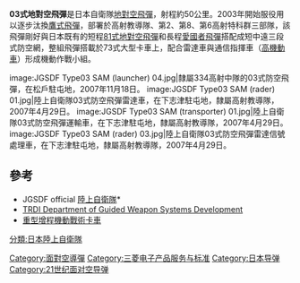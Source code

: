 {{Infobox Weapon
|name=03式地對空飛彈
|image = File:JGSDF Type03 SAM (launcher) 02.jpg
|image_size = 250px
|caption=陸上自衛隊03式防空飛彈發射車在下志津駐屯地，隸屬高射教導隊。
|origin= {{JAP}}
|type= [[地對空飛彈|地對空飛彈]]
<!-- Type selection -->
|is_ranged=
|is_explosive=
|is_missile=yes
|is_UK=
<!-- Service history -->
|service= 2003 - 
|used_by= {{JAP}}
|wars= 
<!-- Production history -->
|designer=[[三菱電機|三菱電機]]
|design_date= 2000
|manufacturer= [[三菱電機|三菱電機]]
|unit_cost= 一組470億日圓
|production_date=
|number= 
|variants= 
<!-- General specifications -->
|spec_label=
|weight=  570kg
|length= 4.9m
|part_length=   
|width=
|height= 
|diameter= 0.32m
|crew=
<!-- Ranged weapon specifications --> 
|cartridge= 
|caliber=
|barrels=
|action= 
|rate= 
|velocity= 
|range= 50km
|max_range= 
|feed= 
|sights= 
<!-- Explosive specifications --> 
|filling=
|filling_weight=73kg
|detonation=
|yield=
<!-- Vehicle/missile specifications -->
|armour=
|primary_armament=
|secondary_armament=
|engine= 
|engine_power=
|transmission=
|payload_capacity=
|fuel_capacity=
|pw_ratio=
|suspension=
|clearance=
|vehicle_range=
|speed=
|guidance= 
}}

'''03式地對空飛彈'''是日本自衛隊[[地對空飛彈|地對空飛彈]]，射程約50公里。2003年開始服役用以逐步汰換[[鷹式飛彈|鷹式飛彈]]，部署於高射教導隊、第2、第8、第6高射特科群三部隊，該飛彈剛好與日本既有的短程[[81式地對空飛彈|81式地對空飛彈]]和長程[[愛國者飛彈|愛國者飛彈]]搭配成短中遠三段式防空網，整組飛彈搭載於73式大型卡車上，配合雷達車與通信指揮車（[[高機動車|高機動車]]）形成機動作戰小組。

<gallery>
image:JGSDF Type03 SAM (launcher) 04.jpg|隸屬334高射中隊的03式防空飛彈，在松戶駐屯地，2007年11月18日。
image:JGSDF Type03 SAM (rader) 01.jpg|陸上自衛隊03式防空飛彈雷達車，在下志津駐屯地，隸屬高射教導隊，2007年4月29日。
image:JGSDF Type03 SAM (transporter) 01.jpg|陸上自衛隊03式防空飛彈運輸車，在下志津駐屯地，隸屬高射教導隊，2007年4月29日。
image:JGSDF Type03 SAM (rader) 03.jpg|陸上自衛隊03式防空飛彈雷達信號處理車，在下志津駐屯地，隸屬高射教導隊，2007年4月29日。
</gallery>

==參考==
{{Commonscat|JGSDF Type 03 (SAM)}}
*JGSDF official [http://www.mod.go.jp/gsdf/ 陸上自衛隊]*{{Wayback|url=http://www.mod.go.jp/gsdf/ |date=20100808224139 }}
*[https://web.archive.org/web/20100529034655/http://www.mod.go.jp/trdi/en/programs/gm/gm.html TRDI Department of Guided Weapon Systems Development]
*[[重型增程機動戰術卡車|重型增程機動戰術卡車]]

{{自衛隊裝甲戰鬥車輛}}

[[Category:面對空導彈|Category:面對空導彈]]
[[分類:日本陸上自衛隊|分類:日本陸上自衛隊]]
[[Category:三菱电子产品服务与标准|Category:三菱电子产品服务与标准]]
[[Category:日本导弹|Category:日本导弹]]
[[Category:21世纪面对空导弹|Category:21世纪面对空导弹]]